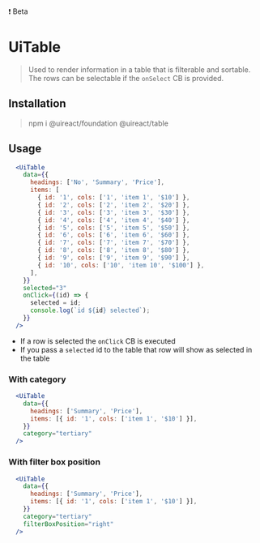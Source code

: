 
<UiBadge category="warning">❗️ Beta</UiBadge>

# UiTable

<Metadata packageName='table' packageJson={packageJson} />

> Used to render information in a table that is filterable and sortable.
> The rows can be selectable if the `onSelect` CB is provided.

## Installation

> npm i @uireact/foundation @uireact/table

## Usage

```jsx live scope={{UiTable}}
  <UiTable
    data={{
      headings: ['No', 'Summary', 'Price'],
      items: [
        { id: '1', cols: ['1', 'item 1', '$10'] },
        { id: '2', cols: ['2', 'item 2', '$20'] },
        { id: '3', cols: ['3', 'item 3', '$30'] },
        { id: '4', cols: ['4', 'item 4', '$40'] },
        { id: '5', cols: ['5', 'item 5', '$50'] },
        { id: '6', cols: ['6', 'item 6', '$60'] },
        { id: '7', cols: ['7', 'item 7', '$70'] },
        { id: '8', cols: ['8', 'item 8', '$80'] },
        { id: '9', cols: ['9', 'item 9', '$90'] },
        { id: '10', cols: ['10', 'item 10', '$100'] },
      ],
    }}
    selected="3"
    onClick={(id) => {
      selected = id;
      console.log(`id ${id} selected`);
    }}
  />
```

- If a row is selected the `onClick` CB is executed
- If you pass a `selected` id to the table that row will show as selected in the table

### With category

```jsx live scope={{UiTable}}
  <UiTable
    data={{
      headings: ['Summary', 'Price'],
      items: [{ id: '1', cols: ['item 1', '$10'] }],
    }}
    category="tertiary"
  />
```

### With filter box position

```jsx live scope={{UiTable}}
  <UiTable
    data={{
      headings: ['Summary', 'Price'],
      items: [{ id: '1', cols: ['item 1', '$10'] }],
    }}
    category="tertiary"
    filterBoxPosition="right"
  />
```
